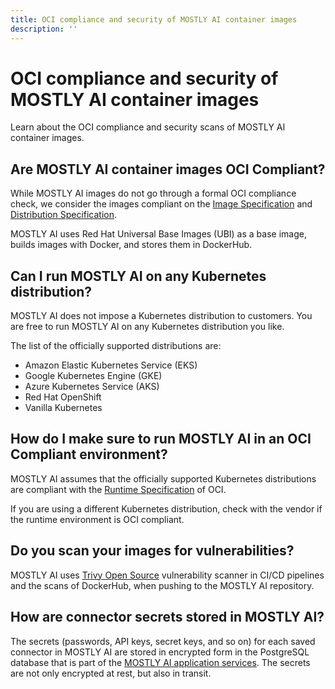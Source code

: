 ```yaml
---
title: OCI compliance and security of MOSTLY AI container images
description: ''
---
```


# OCI compliance and security of MOSTLY AI container images

Learn about the OCI compliance and security scans of MOSTLY AI container images.

## Are MOSTLY AI container images OCI Compliant?

While MOSTLY AI images do not go through a formal OCI compliance check, we consider the images compliant on the [Image Specification](https://github.com/opencontainers/image-spec) and [Distribution Specification](https://github.com/opencontainers/distribution-spec).

MOSTLY AI uses Red Hat Universal Base Images (UBI) as a base image, builds images with Docker, and stores them in DockerHub.

## Can I run MOSTLY AI on any Kubernetes distribution?

MOSTLY AI does not impose a Kubernetes distribution to customers. You are free to run MOSTLY AI on any Kubernetes distribution you like.

The list of the officially supported distributions are:

- Amazon Elastic Kubernetes Service (EKS)
- Google Kubernetes Engine (GKE)
- Azure Kubernetes Service (AKS)
- Red Hat OpenShift
- Vanilla Kubernetes

## How do I make sure to run MOSTLY AI in an OCI Compliant environment?

MOSTLY AI assumes that the officially supported Kubernetes distributions are compliant with the [Runtime Specification](https://github.com/opencontainers/runtime-spec) of OCI.

If you are using a different Kubernetes distribution, check with the vendor if the runtime environment is OCI compliant.

## Do you scan your images for vulnerabilities?

MOSTLY AI uses [Trivy Open Source](https://trivy.dev/) vulnerability scanner in CI/CD pipelines and the scans of DockerHub, when pushing to the MOSTLY AI repository.

## How are connector secrets stored in MOSTLY AI?

The secrets (passwords, API keys, secret keys, and so on) for each saved connector in MOSTLY AI are stored in encrypted form in the PostgreSQL database that is part of the [MOSTLY AI application services](/install/architecture#application-nodes). The secrets are not only encrypted at rest, but also in transit.
